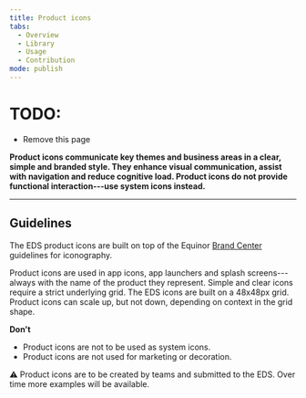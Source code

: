 ```yaml
---
title: Product icons
tabs:
  - Overview
  - Library
  - Usage
  - Contribution
mode: publish
---
```


# TODO:

- Remove this page

**Product icons communicate key themes and business areas in a clear, simple and branded style. They enhance visual communication, assist with navigation and reduce cognitive load. Product icons do not provide functional interaction---use system icons instead.**
<!--One to two sentences as an introduction to the component-->


***


## Guidelines
<!--List how to use it, sizes, widths, grid interactions, color allowances -->

The EDS product icons are built on top of the Equinor [Brand Center](https://communicationtoolbox.equinor.com/brandcenter/en/equinorbc/component/default/103 "Brand Center Toolbox Guidelines") guidelines for iconography.

Product icons are used in app icons, app launchers and splash screens---always with the name of the product they represent. Simple and clear icons require a strict underlying grid. The EDS icons are built on a 48x48px grid. Product icons can scale up, but not down, depending on context in the grid shape.


**Don't** 
<!--Bullet point list if needed -->

* Product icons are not to be used as system icons.
* Product icons are not used for marketing or decoration. 

<FigmaImage url="https://www.figma.com/file/BQjYMxdSdgRkdhKTDDU7L4KU/Assets?node-id=2%3A4" />  

:warning: Product icons are to be created by teams and submitted to the EDS. Over time more examples will be available. 
